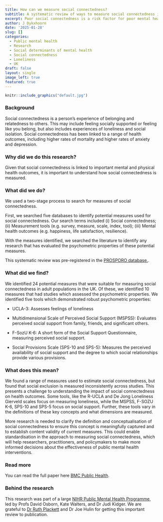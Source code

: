 ```yaml
---
title: How can we measure social connectedness? 
subtitle: A systematic review of ways to measure social connectedness in adults
excerpt: Poor social connectedness is a risk factor for poor mental health, but it is measured in many ways. This review summarises social connectedness measures and reviews their psychometric properties
author: J Dykxhoorn
date: '2025-01-28'
slug: []
categories:
  - Public mental health
  - Research
  - Social determinants of mental health
  - Social connectedness
  - Loneliness
  - UK
draft: false
layout: single
image_left: true
featured: true
---
```


```r
knitr::include_graphics("default.jpg")
```

### Background

Social connectedness is a person's experience of belonging and relatedness to others. This may include feeling socially supported or feeling like you belong, but also includes experiences of loneliness and social isolation. Social connectedness has been linked to a range of health outcomes, including higher rates of mortality and higher rates of anxiety and depression. 


### Why did we do this research?

Given that social connectedness is linked to important mental and physical health outcomes, it is important to understand how social connectedness is measured. 


### What did we do?

We used a two-stage process to search for measures of social connectedness. 

First, we searched five databases to identify potential measures used for social connectedness. Our search terms included (i) Social connectedness; (ii) Measurement tools (e.g. survey, measure, scale, index, tool); (iii) Mental health outcomes (e.g. happiness, life satisfaction, resilience).

With the measures identified, we searched the literature to identify any research that has evaluated the psychometric properties of these potential measures. 

This systematic review was pre-registered in the [PROSPORO database.](https://www.crd.york.ac.uk/prospero/display_record.php?ID=CRD42020186218).



### What did we find?

We identified 24 potential measures that were suitable for measuring social connectedness in adult populations in the UK. Of these, we identified 10 measures that had studies which assessed the psychometric properties. We identified five tools which demonstrated robust psychometric properties: 

+ UCLA-3: Assesses feelings of loneliness

+ Multidimensional Scale of Perceived Social Support (MSPSS): Evaluates perceived social support from family, friends, and significant others.

+ F-SozU K-6: A short form of the Social Support Questionnaire, measuring perceived social support.

+ Social Provisions Scale (SPS-10 and SPS-5): Measures the perceived availability of social support and the degree to which social relationships provide various provisions.



### What does this mean?

We found a range of measures used to estimate social connectedness, but found that social exclusion is measured inconsistently across studies. This presents a challenge to understanding the impact of social connectedness on health outcomes. Some tools, like the R-UCLA and De Jong Loneliness Gierveld scales focus on measuring loneliness, while the MSPSS, F-SOZU K-6, SPS-10 and SPS-5 focus on social support. Further, these tools vary in the definitions of these key concepts and what dimensions are measured. 


More research is needed to clarify the definition and conceptualisation of social connectedness to ensure this concept is meaningfully captured and to establish content validity of current measures. This could enable standardisation in the approach to measuring social connectedness, which will help researchers, practitioners, and policymakers to make more informed decisions about the effectiveness of public mental health interventions.


### Read more

You can read the full paper here [BMC Public Health](https://bmcpublichealth.biomedcentral.com/articles/10.1186/s12889-024-20779-0). 



### Behind the research

This research was part of a large [NIHR Public Mental Health Programme](https://sphr.nihr.ac.uk/research/public-mental-health-programme-overview/), led by Profs David Osborn, Kate Walters, and Dr Judi Kidger. We are grateful to [Dr Ruth Plackett](https://profiles.ucl.ac.uk/54768-ruth-plackett) and Dr Joe Hulin for getting this important review to publication. 
